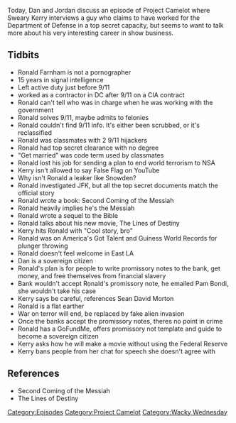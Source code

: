 {{DEFAULTSORT:
    #_EPISODE_0201:A New Messiah and The Plunger Toss
}}{{Episode
    | title           = A New Messiah and The Plunger Toss
    | caption         = Listen to this episode on [https://knowledgefight.libsyn.com/knowledge-fight-a-new-messiah-and-the-plunger-toss Libsyn] [https://open.spotify.com/episode/1cFpBjxZkb2dt22eDwkGBG Spotify], Read the [[Transcript/201: A New Messiah and The Plunger Toss|Unofficial Transcript]]
    | episodeNumber   = 201
    | length          = 01:30:02
    | airDate         = September 5, 2018
    | episodeType     = [[:Category:Project Camelot|Project Camelot]], [[:Category:Wacky Wednesday|Wacky Wednesday]]
    | appearance      = [[Kerry Cassidy]], [[Ronald Farnham]], [[Pam Bondi]], [[Sean David Morton]]
    | oocDrop         = I'm OK with going to jail
    | previousEpisode = [[200: Feb. 25-March 1, 2009]]
    | nextEpisode     = [[202: September 4-6, 2018]]
}}

{{Stub}}

Today, Dan and Jordan discuss an episode of Project Camelot where Sweary Kerry interviews a guy who claims to have worked for the Department of Defense in a top secret capacity, but seems to want to talk more about his very interesting career in show business.

==Tidbits==

*Ronald Farnham is not a pornographer
*15 years in signal intelligence
*Left active duty just before 9/11
*worked as a contractor in DC after 9/11 on a CIA contract
*Ronald can't tell who was in charge when he was working with the government
*Ronald solves 9/11, maybe admits to felonies
*Ronald couldn't find 9/11 info. It's either been scrubbed, or it's reclassified
*Ronald was classmates with 2 9/11 hijackers
*Ronald had top secret clearance with no degree
*"Get married" was code term used by classmates
*Ronald lost his job for sending a plan to end world terrorism to NSA
*Kerry isn't allowed to say False Flag on YouTube
*Why isn't Ronald a leaker like Snowden?
*Ronald investigated JFK, but all the top secret documents match the official story
*Ronald wrote a book: Second Coming of the Messiah
*Ronald heavily implies he's the Messiah
*Ronald wrote a sequel to the Bible
*Ronald talks about his new movie, The Lines of Destiny
*Kerry hits Ronald with "Cool story, bro"
*Ronald was on America's Got Talent and Guiness World Records for plunger throwing
*Ronald doesn't feel welcome in East LA
*Dan is a sovereign citizen
*Ronald's plan is for people to write promissory notes to the bank, get money, and free themselves from financial slavery
*Bank wouldn't accept Ronald's promissory note, he emailed Pam Bondi, she wouldn't take his case
*Kerry says be careful, references Sean David Morton
*Ronald is a flat earther
*War on terror will end, be replaced by fake alien invasion
*Once the banks accept the promissory notes, theres no point in crime
*Ronald has a GoFundMe, offers promissory not template and guide to become a sovereign citizen
*Kerry asks how he will make a movie without using the Federal Reserve
*Kerry bans people from her chat for speech she doesn't agree with

==References==

*Second Coming of the Messiah
*The Lines of Destiny

[[Category:Episodes]]
[[Category:Project Camelot]]
[[Category:Wacky Wednesday]]
